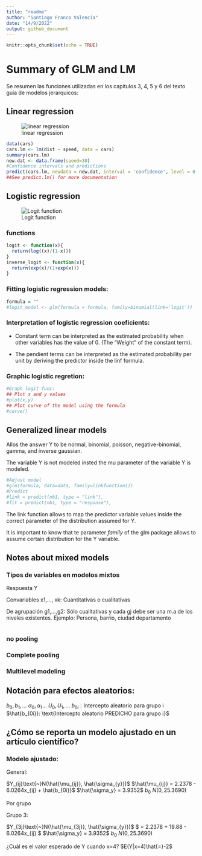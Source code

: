 ---
title: "readme"
author: "Santiago Franco Valencia"
date: "14/9/2022"
output: github_document
---

```{r setup, include=FALSE}
knitr::opts_chunk$set(echo = TRUE)
```

# Summary of GLM and LM

Se resumen las funciones utilizadas en los capítulos 3, 4, 5 y 6 del texto guía de modelos jerarquícos:


## Linear regression

![linear regression](https://i.stack.imgur.com/83Jog.png)


```{r}
data(cars)
cars.lm <- lm(dist ~ speed, data = cars)
summary(cars.lm)
new.dat <- data.frame(speed=30)
#Confidence intervals and predictions
predict(cars.lm, newdata = new.dat, interval = 'confidence', level = 0.95)
##See predict.lm() for more documentation
```

## Logistic regression

![Logit function](https://i.stack.imgur.com/WY61Z.png)

### functions
```{r}
logit <- function(x){
  return(log((x)/(1-x)))
}
inverse_logit <- function(x){
  return(exp(x)/(1+exp(x)))
}
```

### Fitting logistic regression models:

```{r}
formula = ""
#logit_model <- glm(formula = formula, family=binomial(link='logit'))
```

### Interpretation of logistic regression coeficients:

* Constant term can be interpreted as the estimated probability when other variables has the value of 0. (The "Weight" of the constant term).

* The pendient terms can be interpreted as the estimated probability per unit by deriving the predictor inside the linf formula.


### Graphic logistic regretion:

```{r}
#Graph logit func:
## Plot x and y values
#plot(x,y)
## Plot curve of the model using the formula
#curve()
```


## Generalized linear models

Allos the answer Y to be normal, binomial, poisson, negative-binomial, gamma, and inverse gaussian.

The variable Y is not modeled insted the mu parameter of the variable Y is modeled.

```{r}
#Adjust model
#glm(formula, data=data, family=linkfunction())
#Predict
#link = predict(nb1, type = "link"),
#fit = predict(nb1, type = "response"),
```

The link function allows to map the predictor variable values inside the correct parameter of the distribution assumed for Y.


It is important to know that te parameter *family* of the glm package allows to assume certain distribution for the Y variable.

## Notes about mixed models

### Tipos de variables en modelos mixtos

Respuesta Y

Convariables x1,..., xk: Cuantitativas o cualitativas

De agrupación g1,...,g2: Sólo cualitativas y cada gj debe ser una m.a de los niveles existentes. Ejemplo: Persona, barrio, ciudad departamento

```{r}

```
### no pooling

### Complete pooling

### Multilevel modeling


## Notación para efectos aleatorios:

$b_0, b_1,...$
$\alpha_0, \alpha_1...$
$U_0, U_1,...$
$b_{0i}: \text{Intercepto aleatorio para grupo i}$
$\hat{b_{0i}}: \text{Intercepto aleatorio PREDICHO para grupo i}$


## ¿Cómo se reporta un modelo ajustado en un artículo científico?

### Modelo ajustado:

General:

$Y_{ij}\text{~}N(\hat{\mu_{ij}}, \hat{\sigma_{y}})$
$\hat{\mu_{ij}} = 2.2378 - 6.0264x_{ij} + \hat{b_{0i}}$
$\hat{\sigma_y} = 3.9352$
$b_0\text{~}N(0, 25.3690)$

Por grupo

Grupo 3:

$Y_{3j}\text{~}N(\hat{\mu_{3j}}, \hat{\sigma_{y}})$
$\hat{\mu_{3j}} = 2.2378 + 19.88 - 6.0264x_{ij} $
$\hat{\sigma_y} = 3.9352$
$b_0\text{~}N(0, 25.3690)$

¿Cuál es el valor esperado de Y cuando x=4?
$E(Y|x=4)\hat{=}-2$
